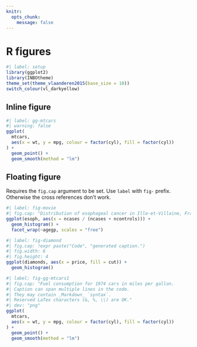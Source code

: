 ```yaml
---
knitr:
  opts_chunk:
    message: false
---
```


# R figures

```r
#| label: setup
library(ggplot2)
library(INBOtheme)
theme_set(theme_vlaanderen2015(base_size = 10))
switch_colour(vl_darkyellow)
```

## Inline figure

```r
#| label: gg-mtcars
#| warning: false
ggplot(
  mtcars, 
  aes(x = wt, y = mpg, colour = factor(cyl), fill = factor(cyl))
) +
  geom_point() + 
  geom_smooth(method = "lm")
```

## Floating figure

Requires the `fig.cap` argument to be set.
Use `label` with `fig-` prefix.
Otherwise the cross references don't work.

```r
#| label: fig-movie
#| fig.cap: "Distribution of esophageal cancer in Ille-et-Villaine, France."
ggplot(esoph, aes(x = ncases / (ncases + ncontrols))) + 
  geom_histogram() + 
  facet_wrap(~agegp, scales = "free")
```

```r
#| label: fig-diamond
#| fig.cap: !expr paste("Code", "generated caption.")
#| fig.width: 6
#| fig.height: 4
ggplot(diamonds, aes(x = price, fill = cut)) + 
  geom_histogram()
```

```r
#| label: fig-gg-mtcars1
#| fig.cap: "Fuel consumption for 1974 cars in miles per gallon.
#| Caption can span multiple lines in the code.
#| They may contain _Markdown_ `syntax`.
#| Reserved LaTex characters (&, %, \\) are OK."
#| dev: "png"
ggplot(
  mtcars, 
  aes(x = wt, y = mpg, colour = factor(cyl), fill = factor(cyl))
) +
  geom_point() + 
  geom_smooth(method = "lm") 
```
